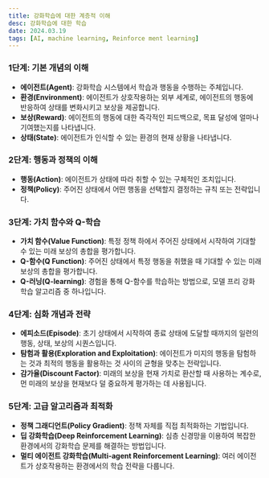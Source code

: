 ```yaml
---
title: 강화학습에 대한 계층적 이해
desc: 강화학습에 대한 학습
date: 2024.03.19
tags: [AI, machine learning, Reinforce ment learning]
---
```



### 1단계: 기본 개념의 이해
- **에이전트(Agent)**: 강화학습 시스템에서 학습과 행동을 수행하는 주체입니다.
- **환경(Environment)**: 에이전트가 상호작용하는 외부 세계로, 에이전트의 행동에 반응하여 상태를 변화시키고 보상을 제공합니다.
- **보상(Reward)**: 에이전트의 행동에 대한 즉각적인 피드백으로, 목표 달성에 얼마나 기여했는지를 나타냅니다.
- **상태(State)**: 에이전트가 인식할 수 있는 환경의 현재 상황을 나타냅니다.

### 2단계: 행동과 정책의 이해
- **행동(Action)**: 에이전트가 상태에 따라 취할 수 있는 구체적인 조치입니다.
- **정책(Policy)**: 주어진 상태에서 어떤 행동을 선택할지 결정하는 규칙 또는 전략입니다.

### 3단계: 가치 함수와 Q-학습
- **가치 함수(Value Function)**: 특정 정책 하에서 주어진 상태에서 시작하여 기대할 수 있는 미래 보상의 총합을 평가합니다.
- **Q-함수(Q Function)**: 주어진 상태에서 특정 행동을 취했을 때 기대할 수 있는 미래 보상의 총합을 평가합니다.
- **Q-러닝(Q-learning)**: 경험을 통해 Q-함수를 학습하는 방법으로, 모델 프리 강화학습 알고리즘 중 하나입니다.

### 4단계: 심화 개념과 전략
- **에피소드(Episode)**: 초기 상태에서 시작하여 종료 상태에 도달할 때까지의 일련의 행동, 상태, 보상의 시퀀스입니다.
- **탐험과 활용(Exploration and Exploitation)**: 에이전트가 미지의 행동을 탐험하는 것과 최적의 행동을 활용하는 것 사이의 균형을 맞추는 전략입니다.
- **감가율(Discount Factor)**: 미래의 보상을 현재 가치로 환산할 때 사용하는 계수로, 먼 미래의 보상을 현재보다 덜 중요하게 평가하는 데 사용됩니다.

### 5단계: 고급 알고리즘과 최적화
- **정책 그래디언트(Policy Gradient)**: 정책 자체를 직접 최적화하는 기법입니다.
- **딥 강화학습(Deep Reinforcement Learning)**: 심층 신경망을 이용하여 복잡한 환경에서의 강화학습 문제를 해결하는 방법입니다.
- **멀티 에이전트 강화학습(Multi-agent Reinforcement Learning)**: 여러 에이전트가 상호작용하는 환경에서의 학습 전략을 다룹니다.
